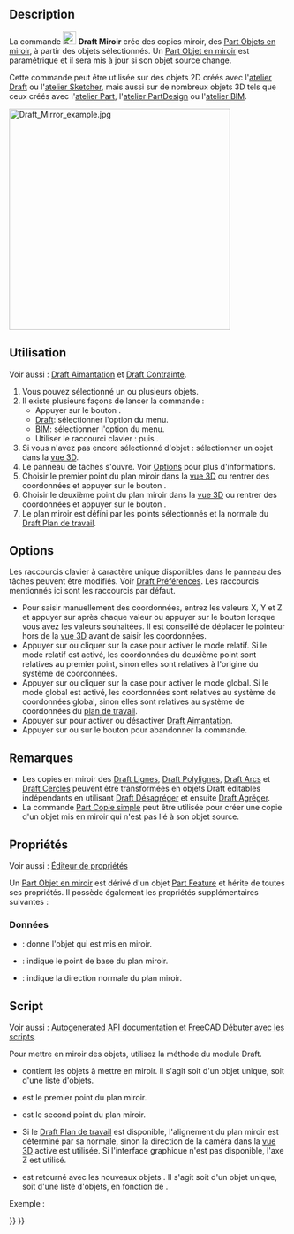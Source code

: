 <languages/>

{{Docnav/fr
|[[Draft_Scale/fr|Échelle]]
|[[Draft_Offset/fr|Décaler]]
|[[Draft_Workbench/fr|Atelier Draft]]
|IconL=Draft_Scale.svg
|IconR=Draft_Offset.svg
|IconC=Workbench_Draft.svg
}}

{{GuiCommand/fr
|Name=Draft Mirror
|Name/fr=Draft Miroir
|MenuLocation=Draft/BIM : Modification → Mettre en miroir
|Workbenches=[[Draft_Workbench/fr|Draft]], [[BIM_Workbench/fr|BIM]]
|Shortcut={{KEY|M}} {{KEY|I}}
|SeeAlso=[[Draft_Clone/fr|Draft Cloner]]
}}

==Description== 

La commande [[Image:Draft_Mirror.svg|24px]] '''Draft Miroir''' crée des copies miroir, des [[Part_Mirror/fr|Part Objets en miroir]], à partir des objets sélectionnés. Un [[Part_Mirror/fr|Part Objet en miroir]] est paramétrique et il sera mis à jour si son objet source change.

Cette commande peut être utilisée sur des objets 2D créés avec l'[[Draft_Workbench/fr|atelier Draft]] ou l'[[Sketcher_Workbench/fr|atelier Sketcher]], mais aussi sur de nombreux objets 3D tels que ceux créés avec l'[[Part_Workbench/fr|atelier Part]], l'[[PartDesign_Workbench/fr|atelier PartDesign]] ou l'[[BIM_Workbench/fr|atelier BIM]].

[[Image:Draft_Mirror_example.jpg|400px]]
{{Caption|Mise en miroir d'un objet}}

<span id="Usage"></span>
==Utilisation== 

Voir aussi : [[Draft_Snap/fr|Draft Aimantation]] et [[Draft_Constrain/fr|Draft Contrainte]].

# Vous pouvez sélectionné un ou plusieurs objets.
# Il existe plusieurs façons de lancer la commande :
#* Appuyer sur le bouton {{Button|[[Image:Draft_Mirror.svg|16px]] [[Draft_Mirror/fr|Mettre en miroir]]}}.
#* [[Draft_Workbench/fr|Draft]]: sélectionner l'option {{MenuCommand|Modification → [[Image:Draft_Mirror.svg|16px]] Mettre en miroir}} du menu.
#* [[BIM_Workbench/fr|BIM]]: sélectionner l'option {{MenuCommand|Modification → [[Image:Draft_Mirror.svg|16px]] Mettre en miroir}} du menu.
#* Utiliser le raccourci clavier : {{KEY|M}} puis {{KEY|I}}.
# Si vous n'avez pas encore sélectionné d'objet : sélectionner un objet dans la [[3D_view/fr|vue 3D]].
# Le panneau de tâches {{MenuCommand|Mettre en miroir}} s'ouvre. Voir [[#Options|Options]] pour plus d'informations.
# Choisir le premier point du plan miroir dans la [[3D_view/fr|vue 3D]] ou rentrer des coordonnées et appuyer sur le bouton {{Button|[[Image:Draft_AddPoint.svg|16px]] Entrer un point}}.
# Choisir le deuxième point du plan miroir dans la [[3D_view/fr|vue 3D]] ou rentrer des coordonnées et appuyer sur le bouton {{Button|[[Image:Draft_AddPoint.svg|16px]] Entrer un point}}.
# Le plan miroir est défini par les points sélectionnés et la normale du [[Draft_SelectPlane/fr|Draft Plan de travail]].

==Options==

Les raccourcis clavier à caractère unique disponibles dans le panneau des tâches peuvent être modifiés. Voir [[Draft_Preferences/fr|Draft Préférences]]. Les raccourcis mentionnés ici sont les raccourcis par défaut.

* Pour saisir manuellement des coordonnées, entrez les valeurs X, Y et Z et appuyer sur {{KEY|Entrée}} après chaque valeur ou appuyer sur le bouton {{Button|[[Image:Draft_AddPoint.svg|16px]] Entrer un point}} lorsque vous avez les valeurs souhaitées. Il est conseillé de déplacer le pointeur hors de la [[3D_view/fr|vue 3D]] avant de saisir les coordonnées.
* Appuyer sur {{KEY|R}} ou cliquer sur la case {{MenuCommand|Relatif}} pour activer le mode relatif. Si le mode relatif est activé, les coordonnées du deuxième point sont relatives au premier point, sinon elles sont relatives à l'origine du système de coordonnées.
* Appuyer sur {{KEY|G}} ou cliquer sur la case {{MenuCommand|Global}} pour activer le mode global. Si le mode global est activé, les coordonnées sont relatives au système de coordonnées global, sinon elles sont relatives au système de coordonnées du [[Draft_SelectPlane/fr|plan de travail]].
* Appuyer sur {{KEY|S}} pour activer ou désactiver [[Draft_Snap/fr|Draft Aimantation]].
* Appuyer sur {{KEY|Échap}} ou sur le bouton {{Button|Fermer}} pour abandonner la commande.

<span id="Notes"></span>
==Remarques==

* Les copies en miroir des [[Draft_Line/fr|Draft Lignes]], [[Draft_Wire/fr|Draft Polylignes]], [[Draft_Arc/fr|Draft Arcs]] et [[Draft_Circle/fr|Draft Cercles]] peuvent être transformées en objets Draft éditables indépendants en utilisant [[Draft_Downgrade/fr|Draft Désagréger]] et ensuite [[Draft_Upgrade/fr|Draft Agréger]].
* La commande [[Part_SimpleCopy/fr|Part Copie simple]] peut être utilisée pour créer une copie d'un objet mis en miroir qui n'est pas lié à son objet source.

<span id="Properties"></span>
==Propriétés==

Voir aussi : [[Property_editor/fr|Éditeur de propriétés]]

Un [[Part_Mirror/fr|Part Objet en miroir]] est dérivé d'un objet [[Part_Feature/fr|Part Feature]] et hérite de toutes ses propriétés. Il possède également les propriétés supplémentaires suivantes :

<span id="Data"></span>
===Données===

{{TitleProperty|Base}}

* {{PropertyData|Source|Link}} : donne l'objet qui est mis en miroir.

{{TitleProperty|Plane}}

* {{PropertyData|Base|Vector}} : indique le point de base du plan miroir.
* {{PropertyData|Normal|Vector}} : indique la direction normale du plan miroir.

<span id="Scripting"></span>
==Script==

Voir aussi : [https://freecad.github.io/SourceDoc/ Autogenerated API documentation] et [[FreeCAD_Scripting_Basics/fr|FreeCAD Débuter avec les scripts]].

Pour mettre en miroir des objets, utilisez la méthode {{incode|mirror}} du module Draft.

{{Code|code=
mirrored_list = mirror(objlist, p1, p2)
}}

* {{incode|objlist}} contient les objets à mettre en miroir. Il s'agit soit d'un objet unique, soit d'une liste d'objets.
* {{incode|p1}} est le premier point du plan miroir.
* {{incode|p2}} est le second point du plan miroir.
* Si le [[Draft_SelectPlane/fr|Draft Plan de travail]] est disponible, l'alignement du plan miroir est déterminé par sa normale, sinon la direction de la caméra dans la [[3D_view/fr|vue 3D]] active est utilisée. Si l'interface graphique n'est pas disponible, l'axe Z est utilisé.
* {{incode|mirrored_list}} est retourné avec les nouveaux objets {{incode|Part::Mirroring}}. Il s'agit soit d'un objet unique, soit d'une liste d'objets, en fonction de {{incode|objlist}}.

Exemple :

{{Code|code=
import FreeCAD as App
import Draft

doc = App.newDocument()

place = App.Placement(FreeCAD.Vector(1000, 0, 0), App.Rotation())
polygon1 = Draft.make_polygon(3, 750)
polygon2 = Draft.make_polygon(5, 750, placement=place)

p1 = App.Vector(2000, -1000, 0)
p2 = App.Vector(2000, 1000, 0)

line1 = Draft.make_line(p1, p2)
mirrored1 = Draft.mirror(polygon1, p1, p2)

Line2 = Draft.make_line(-p1, -p2)
mirrored2 = Draft.mirror([polygon1, polygon2], -p1, -p2)

doc.recompute()
}}


{{Docnav/fr
|[[Draft_Scale/fr|Échelle]]
|[[Draft_Offset/fr|Décaler]]
|[[Draft_Workbench/fr|Atelier Draft]]
|IconL=Draft_Scale.svg
|IconR=Draft_Offset.svg
|IconC=Workbench_Draft.svg
}}

{{Draft Tools navi{{#translation:}}}}
{{Userdocnavi{{#translation:}}}}